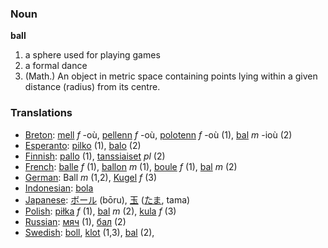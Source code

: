 === Noun ===

'''ball'''

# a sphere used for playing games
# a formal dance
# (Math.) An object in metric space containing points lying within a given distance (radius) from its centre. 

=== Translations ===
*[[Breton]]: [[mell]] ''f'' -où, [[pellenn]] ''f'' -où, [[polotenn]] ''f'' -où (1), [[bal]] ''m'' -ioù (2)
*[[Esperanto]]: [[pilko]] (1), [[balo]] (2)
*[[Finnish]]: [[pallo]] (1), [[tanssiaiset]] ''pl'' (2)
*[[French]]: [[balle]] ''f'' (1), [[ballon]] ''m'' (1), [[boule]] ''f'' (1), [[bal]] ''m'' (2)
*[[German]]: Ball ''m'' (1,2), [[Kugel]] ''f'' (3)
*[[Indonesian]]: [[bola]]
*[[Japanese]]: [[ボール]] (bōru), [[玉]] ([[たま]], tama)
*[[Polish]]: [[piłka]] ''f'' (1), [[bal]] ''m'' (2), [[kula]] ''f'' (3)
*[[Russian]]: [[мяч]] (1), [[бал]] (2)
*[[Swedish]]: [[boll]], [[klot]] (1,3), [[bal]] (2),
